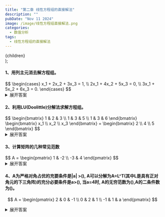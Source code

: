 ```yaml
---
title: "第二章 线性方程组的直接解法"
description: ""
pubDate: "Nov 11 2024"
image: /image/线性方程组直接解法.png
categories:
  - 数值分析
tags:
  - 线性方程组的直接解法
---
```


  <div style={{ cursor: 'pointer' }}>
    {children}
  </div>
);


<h4>1、用列主元消去解方程组。</h4>
$$
\begin{cases}
x_1 + 2x_2 + 3x_3 = 1, \\
2x_1 + 4x_2 + 5x_3 = 0, \\
3x_1 + 5x_2 + 6x_3 = 0.
\end{cases}
$$
<ClickableDiv>
<details>
<summary>展开答案</summary>
<Success>
增广矩阵表示为：

$$
[A, b] = \begin{bmatrix} 
1 & 2 & 3 & | & 1 \\ 
2 & 4 & 5 & | & 0 \\ 
3 & 5 & 6 & | & 0 
\end{bmatrix}
$$

交换 \( r_1 \) 和 \( r_3 \)：

$$
\begin{bmatrix}
3 & 5 & 6 & | & 0 \\
2 & 4 & 5 & | & 0 \\
1 & 2 & 3 & | & 1
\end{bmatrix}

\rightarrow

\begin{bmatrix}
3 & 5 & 6 & | & 0 \\
0 & \frac{2}{3} & 1 & | & 0 \\
0 & \frac{1}{3} & 1 & | & 1
\end{bmatrix}
$$

继续消元：

$$
\begin{bmatrix}
3 & 5 & 6 & | & 0 \\
0 & \frac{2}{3} & 1 & | & 0 \\
0 & 0 & \frac{1}{2} & | & 1
\end{bmatrix}
$$

解得：

$$
x = \begin{bmatrix} 1 \\ -3 \\ 2 \end{bmatrix}
$$
</Success>
</details>
</ClickableDiv>

<h4>2、利用LU(Doolittle)分解法求解方程组。</h4>
$$
\begin{bmatrix}
1 & 2 & 3 \\
1 & 3 & 5 \\
1 & 3 & 6
\end{bmatrix}
\begin{bmatrix}
x_1 \\ x_2 \\ x_3
\end{bmatrix}
=
\begin{bmatrix}
2 \\ 4 \\ 5
\end{bmatrix}
$$

<ClickableDiv>
<details>
<summary>展开答案</summary>
<Success>
$$
LU = 
\begin{bmatrix}
1 & 0 & 0 \\
1 & 1 & 0 \\
1 & 1 & 1
\end{bmatrix}
\begin{bmatrix}
1 & 2 & 3 \\
0 & 1 & 2 \\
0 & 0 & 1
\end{bmatrix}
$$

求解：

$$
y = 
\begin{bmatrix}
2 \\ 2 \\ 1
\end{bmatrix}, \quad
x = 
\begin{bmatrix}
-1 \\ 0 \\ 1
\end{bmatrix}
$$
</Success>
</details>
</ClickableDiv>

<h4>3、计算矩阵的几种常见范数</h4>
$$
A = \begin{pmatrix}
1 & -2 \\
-3 & 4
\end{pmatrix}
$$

<ClickableDiv>
<details>
<summary>展开答案</summary>
<Success>
1. **1-范数**（列和最大值）:
   $$
   \|A\|_1 = \max(|1| + |-3|, |-2| + |4|) = \max(4, 6) = 6
   $$

2. **无穷范数**（行和最大值）:
   $$
   \|A\|_\infty = \max(|1| + |-2|, |-3| + |4|) = \max(3, 7) = 7
   $$

3. **2-范数**（谱范数）:
   $$ 
   A^TA = \begin{pmatrix} 1 & -2 \\ -3 & 4 \end{pmatrix}^T \begin{pmatrix} 1 & -2 \\ -3 & 4 \end{pmatrix} = \begin{pmatrix} 10 & -14 \\ -14 & 20 \end{pmatrix}
   $$

   $$
   \|A\|_2 = \sqrt{15 + \sqrt{221}} \approx 5.46
   $$
</Success>
</details>
</ClickableDiv>


<h4>
4、A为严格对角占优的充要条件是|a| >(),
A可以分解为A=L^T(其中L是具有正对角元的下三角阵)的充分必要条件是a>(),
当a=4时, A的无穷范数为(),A的二条件数为()。
</h4>

$$
A = \begin{pmatrix}
2 & 0 & -1 \\
0 & 2 & 1 \\
-1 & 1 & a
\end{pmatrix}
$$

<ClickableDiv>
<details>
<summary>展开答案</summary>
<Success>
- 2 
- 1
- 6
- 3.732
</Success>
</details>
</ClickableDiv>

